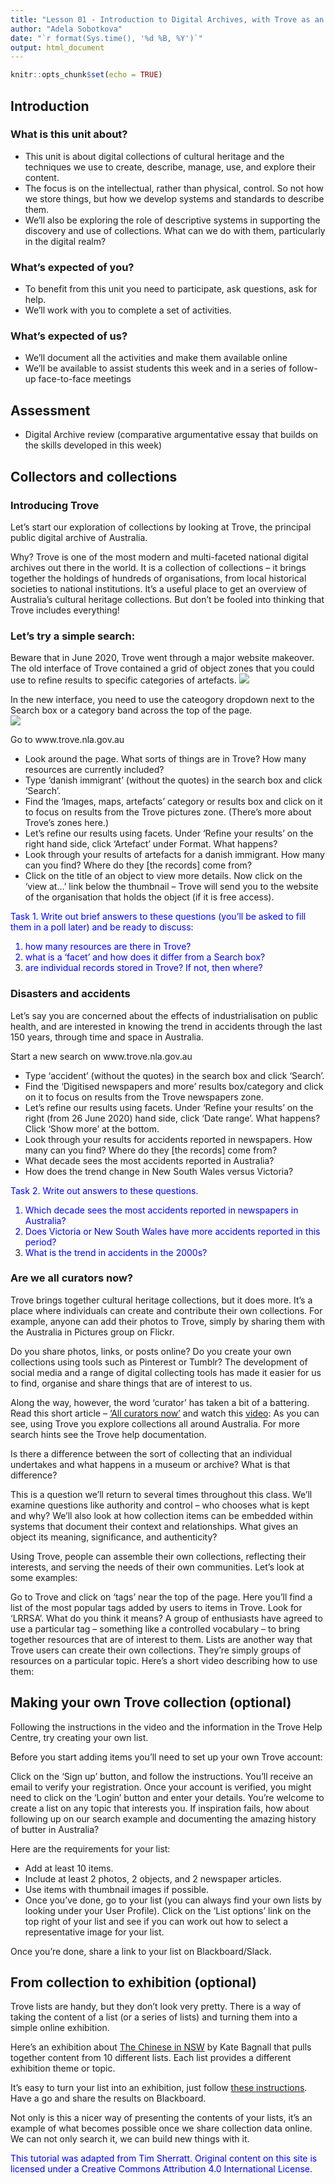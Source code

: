 ```yaml
---
title: "Lesson 01 - Introduction to Digital Archives, with Trove as an example"
author: "Adela Sobotkova"
date: "`r format(Sys.time(), '%d %B, %Y')`"
output: html_document
---
```


```r
knitr::opts_chunk$set(echo = TRUE)
```

## Introduction


### What is this unit about?  
- This unit is about digital collections of cultural heritage and the techniques we use to create, describe, manage, use, and explore their content.
- The focus is on the intellectual, rather than physical, control. So not how we store things, but how we develop systems and standards to describe them.
- We’ll also be exploring the role of descriptive systems in supporting the discovery and use of collections. What can we do with them, particularly in the digital realm?

### What’s expected of you?
- To benefit from this unit you need to participate, ask questions, ask for help.
- We’ll work with you to complete a set of activities.

### What’s expected of us?
- We’ll document all the activities and make them available online 
- We’ll be available to assist students this week and in a series of follow-up face-to-face meetings

## Assessment
- Digital Archive review (comparative argumentative essay that builds on the skills developed in this week)

## Collectors and collections
### Introducing Trove
Let’s start our exploration of collections by looking at Trove, the principal public digital archive of Australia.

Why? Trove is one of the most modern and multi-faceted national digital archives out there in the world. It is a collection of collections – it brings together the holdings of hundreds of organisations, from local historical societies to national institutions. It’s a useful place to get an overview of Australia’s cultural heritage collections. But don’t be fooled into thinking that Trove includes everything! 

### Let’s try a simple search:

Beware that in June 2020, Trove went through a major website makeover. The old interface of Trove contained a grid of object zones that you could use to refine results to specific categories of artefacts. 
![](../images/trove_search.png)

In the new interface, you need to use the cateogory dropdown next to the Search box or a category band across the top of the page.  
![](../images/trove_search_new.png)


Go to www.trove.nla.gov.au

- Look around the page. What sorts of things are in Trove? How many resources are currently included? 
- Type ‘danish immigrant’ (without the quotes) in the search box and click ‘Search’.
- Find the ‘Images, maps, artefacts’ category or results box and click on it to focus on results from the Trove pictures zone. (There’s more about Trove’s zones here.)
- Let’s refine our results using facets. Under ‘Refine your results’ on the right hand side, click ‘Artefact’ under Format. What happens?
- Look through your results of artefacts for a danish immigrant. How many can you find? Where do they [the records] come from?
- Click on the title of an object to view more details. Now click on the ‘view at…’ link below the thumbnail – Trove will send you to the website of the organisation that holds the object (if it is free access).

<font color="blue">
Task 1. Write out brief answers to these questions (you'll be asked to fill them in a poll later) and be ready to discuss:

1) how many resources are there in Trove?
2) what is a 'facet' and how does it differ from a Search box?
3) are individual records stored in Trove? If not, then where?
</font color>

### Disasters and accidents

Let's say you are concerned about the effects of industrialisation on public health, and are interested in knowing the trend in accidents through the last 150 years, through time and space in Australia. 

Start a new search on www.trove.nla.gov.au

- Type ‘accident’ (without the quotes) in the search box and click ‘Search’.
- Find the ‘Digitised newspapers and more’ results box/category and click on it to focus on results from the Trove newspapers zone. 
- Let’s refine our results using facets. Under ‘Refine your results’ on the right (from 26 June 2020) hand side, click ‘Date range’. What happens? Click 'Show more' at the bottom.
- Look through your results for accidents reported in newspapers. How many can you find? Where do they [the records] come from?
- What decade sees the most accidents reported in Australia?
- How does the trend change in New South Wales versus Victoria?

<font color="blue">
Task 2. Write out answers to these questions. 

1) Which decade sees the most accidents reported in newspapers in Australia?
2) Does Victoria or New South Wales have more accidents reported in this period? 
3) What is the trend in accidents in the 2000s?
</font>

### Are we all curators now?
Trove brings together cultural heritage collections, but it does more. It’s a place where individuals can create and contribute their own collections. For example, anyone can add their photos to Trove, simply by sharing them with the Australia in Pictures group on Flickr.

Do you share photos, links, or posts online? Do you create your own collections using tools such as Pinterest or Tumblr? The development of social media and a range of digital collecting tools has made it easier for us to find, organise and share things that are of interest to us.

Along the way, however, the word ‘curator’ has taken a bit of a battering. Read this short article – [‘All curators now’](/url https://www.1843magazine.com/content/ideas/anthony-gardner/all-curators-now) and watch this [video]():
As you can see, using Trove you explore collections all around Australia. For more search hints see the Trove help documentation.


Is there a difference between the sort of collecting that an individual undertakes and what happens in a museum or archive? What is that difference?

This is a question we’ll return to several times throughout this class. We’ll examine questions like authority and control – who chooses what is kept and why? We’ll also look at how collection items can be embedded within systems that document their context and relationships. What gives an object its meaning, significance, and authenticity?

Using Trove, people can assemble their own collections, reflecting their interests, and serving the needs of their own communities. Let’s look at some examples:

Go to Trove and click on ‘tags’ near the top of the page. Here you’ll find a list of the most popular tags added by users to items in Trove.
Look for ‘LRRSA’. What do you think it means? 
A group of enthusiasts have agreed to use a particular tag – something like a controlled vocabulary – to bring together resources that are of interest to them.
Lists are another way that Trove users can create their own collections. They’re simply groups of resources on a particular topic. Here’s a short video describing how to use them:

## Making your own Trove collection (optional)
Following the instructions in the video and the information in the Trove Help Centre, try creating your own list.

Before you start adding items you’ll need to set up your own Trove account:

Click on the ‘Sign up’ button, and follow the instructions. You’ll receive an email to verify your registration.
Once your account is verified, you might need to click on the ‘Login’ button and enter your details.
You’re welcome to create a list on any topic that interests you. If inspiration fails, how about following up on our search example and documenting the amazing history of butter in Australia?

Here are the requirements for your list:

- Add at least 10 items.
- Include at least 2 photos, 2 objects, and 2 newspaper articles.
- Use items with thumbnail images if possible.
- Once you’ve done, go to your list (you can always find your own lists by looking under your User Profile). Click on the ‘List options’ link on the top right of your list and see if you can work out how to select a representative image for your list.

Once you’re done, share a link to your list on Blackboard/Slack.

## From collection to exhibition (optional)

Trove lists are handy, but they don’t look very pretty. There is a way of taking the content of a list (or a series of lists) and turning them into a simple online exhibition.

Here’s an exhibition about [The Chinese in NSW](http://baibi.github.io/chinese-in-nsw-in-pictures/#/) by Kate Bagnall that pulls together content from 10 different lists. Each list provides a different exhibition theme or topic.

It’s easy to turn your list into an exhibition, just follow [these instructions](https://github.com/wragge/diy-trove-exhibition). Have a go and share the results on Blackboard.

Not only is this a nicer way of presenting the contents of your lists, it’s an example of what becomes possible once we share collection data online. We can not only search it, we can build new things with it. 


<font color="blue">
This tutorial was adapted from Tim Sherratt. Original content on this site is licensed under a Creative Commons Attribution 4.0 International License.
</font>